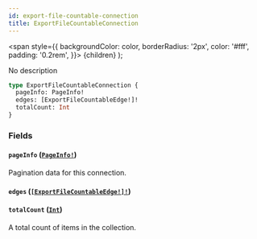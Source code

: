 ```yaml
---
id: export-file-countable-connection
title: ExportFileCountableConnection
---
```


<span
style={{
      backgroundColor: color,
      borderRadius: '2px',
      color: '#fff',
      padding: '0.2rem',
    }}>
{children}
</span>
);

No description

```graphql
type ExportFileCountableConnection {
  pageInfo: PageInfo!
  edges: [ExportFileCountableEdge!]!
  totalCount: Int
}
```

### Fields

#### `pageInfo` ([`PageInfo!`](/api-reference/objects/page-info.mdx))

Pagination data for this connection.

#### `edges` ([`[ExportFileCountableEdge!]!`](/api-reference/objects/export-file-countable-edge.mdx))

#### `totalCount` ([`Int`](/api-reference/scalars/int.mdx))

A total count of items in the collection.
